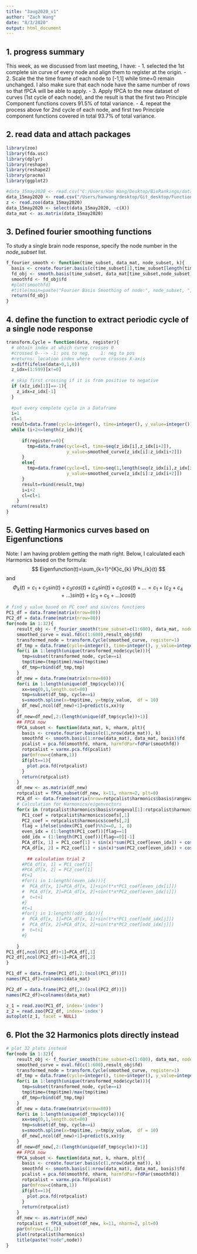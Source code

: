 ```yaml
---
title: "3aug2020_v1"
author: "Zach Wang"
date: "8/3/2020"
output: html_document
---
```


## 1. progress summary
This week, as we discussed from last meeting, I have: 
- 1. selected the 1st complete sin curve of every node and align them to register at the origin.
- 2. Scale the the time frame of each node to [-1,1] while time=0 remain unchanged. I also make sure that each node have the same number of rows so that fPCA will be able to apply.
- 3. Apply fPCA to the new dataset of curves (1st cycle of each node), and the result is that the first two Principle Component functions covers 91.5% of total variance. 
- 4. repeat the process above for 2nd cycle of each node, and first two Principle component functions covered in total 93.7% of total variance.

## 2. read data and attach packages
```r
library(zoo)
library(fda.usc)
library(dplyr)
library(reshape)
library(reshape2)
library(pracma)
library(ggplot2)

#data_15may2020 <- read.csv("C:/Users/Han Wang/Desktop/BioRankings/data_15may2020.csv", header=TRUE)
data_15may2020 <- read.csv("/Users/hanwang/desktop/Git_desktop/Functional_Data_Analysis/data_15may2020.csv", header=TRUE)
z <- read.zoo(data_15may2020)
data_15may2020 <- select(data_15may2020, -c(X))
data_mat <- as.matrix(data_15may2020)
```

## 3. Defined fourier smoothing functions 
To study a single brain node response, specify the node number in the *node_subset* list. 
```r
f_fourier_smooth <- function(time_subset, data_mat, node_subset, k){
  basis <- create.fourier.basis(c(time_subset[1],time_subset[length(time_subset)]), k)
  fd_obj <- smooth.basis(time_subset, data_mat[time_subset,node_subset], basis)
  smoothfd <- fd_obj$fd
  #plot(smoothfd)
  #title(main=paste("Fourier Basis Smoothing of node:", node_subset, ", Basis_number:",k ))
  return(fd_obj)
}
```

## 4. define the function to extract periodic cycle of a single node response
```r
transform.Cycle = function(data, register){
  # obtain index at which curve crosses 0
  #crossed 0---> -1: pos to neg,    1: neg to pos
  #returns: location index where curve crosses X-axis
  x=diff(ifelse(data>0,1,0))       
  z_idx=(1:599)[x!=0]             
  
  # skip first crossing if it is from positive to negative
  if (x[z_idx[1]]==-1){
    z_idx=z_idx[-1]
  }
  
  #put every complete cycle in a Dataframe
  i=1
  cl=1
  result=data.frame(cycle=integer(), time=integer(), y_value=integer())
  while (i+2<=length(z_idx)){
    
      if(register==0){
        tmp=data.frame(cycle=cl, time=seq(z_idx[i],z_idx[i+2]),
                       y_value=smoothed_curve[z_idx[i]:z_idx[i+2]])
      }
      else{
        tmp=data.frame(cycle=cl, time=seq(1,length(seq(z_idx[i],z_idx[i+2]))),
                       y_value=smoothed_curve[z_idx[i]:z_idx[i+2]])  
      }
      result=rbind(result,tmp)
      i=i+2
      cl=cl+1
    }
  return(result)
}

```

## 5. Getting Harmonics curves based on Eigenfunctions
Note: I am having problem getting the math right. 
Below, I calculated each Harmonics based on the formula:
 $$ Eigenfunction(t)=\sum_{k=1}^{K}c_{k} \Phi_{k}(t) $$
 and 
 $$ \Phi_{k}(t)=c_1+c_2sin(t)+c_3cos(t)+c_4sin(t)+c_5cos(t)+...
 =c_1+(c_2+c_4+...)sin(t)+(c_3+c_5+...)cos(t)
 $$
```r
# find y value based on PC coef and sin/cos functions
PC1_df = data.frame(matrix(nrow=80))
PC2_df = data.frame(matrix(nrow=80))
for(node in 1:32){
    result_obj <- f_fourier_smooth(time_subset=c(1:600), data_mat, node_subset=c(node), k=32)
    smoothed_curve = eval.fd(c(1:600),result_obj$fd)
    transformed_node = transform.Cycle(smoothed_curve, register=1)
    df_tmp = data.frame(cycle=integer(), time=integer(), y_value=integer())
    for(i in 1:length(unique(transformed_node$cycle))){
      tmp=subset(transformed_node, cycle==i)
      tmp$time=(tmp$time)/max(tmp$time)
      df_tmp=rbind(df_tmp,tmp)
    }
    df_new = data.frame(matrix(nrow=80))
    for(i in 1:length(unique(df_tmp$cycle))){
      xx=seq(0,1,length.out=80)
      tmp=subset(df_tmp, cycle==i)
      s=smooth.spline(x=tmp$time, y=tmp$y_value,  df = 10)
      df_new[,ncol(df_new)+1]=predict(s,xx)$y
    }
    df_new=df_new[,2:(length(unique(df_tmp$cycle))+1)]
    ## FPCA now
    fPCA_subset <- function(data_mat, k, nharm, plt){
      basis <- create.fourier.basis(c(1,nrow(data_mat)), k) 
      smoothfd <- smooth.basis(1:nrow(data_mat), data_mat, basis)$fd 
      pcalist = pca.fd(smoothfd, nharm, harmfdPar=fdPar(smoothfd))
      rotpcalist = varmx.pca.fd(pcalist)
      par(mfrow=c(nharm,1))
      if(plt==1){
        plot.pca.fd(rotpcalist)
      } 
      return(rotpcalist)
    }
    df_new <- as.matrix(df_new)
    rotpcalist = fPCA_subset(df_new, k=11, nharm=2, plt=0)
    PCA_df <- data.frame(matrix(nrow=rotpcalist$harmonics$basis$rangeval[2]))
    # Calculation for Harmonics/eigenvectors
    for(x in (rotpcalist$harmonics$basis$rangeval[1]:rotpcalist$harmonics$basis$rangeval[2])){
      PC1_coef = rotpcalist$harmonics$coefs[,1]
      PC2_coef = rotpcalist$harmonics$coefs[,2]
      flag = ifelse(index(PC1_coef)%%2==0, 1, 0)
      even_idx = (1:length(PC1_coef))[flag==1]
      odd_idx = (1:length(PC1_coef))[flag==0][-1]
      PCA_df[x, 1] = PC1_coef[1] + sin(x)*sum(PC1_coef[even_idx]) + cos(x)*sum(PC1_coef[odd_idx]) # fixme
      PCA_df[x, 2] = PC2_coef[1] + sin(x)*sum(PC2_coef[even_idx]) + cos(x)*sum(PC2_coef[odd_idx]) # fixme
    
        ## calculation trial 2
      #PCA_df[x, 1] = PC1_coef[1]
      #PCA_df[x, 2] = PC2_coef[1]
      #t=1
      #for(i in 1:length((even_idx))){
      #  PCA_df[x, 1]=PCA_df[x, 1]+sin(t*x*PC1_coef[even_idx[i]])
      #  PCA_df[x, 2]=PCA_df[x, 2]+sin(t*x*PC2_coef[even_idx[i]])
      #  t=t+1
      #}
      #t=1
      #for(j in 1:length((odd_idx))){
      #  PCA_df[x, 1]=PCA_df[x, 1]+sin(t*x*PC1_coef[odd_idx[j]])
      #  PCA_df[x, 2]=PCA_df[x, 2]+sin(t*x*PC2_coef[odd_idx[j]])
      #  t=t+1
      #}
      
    }
PC1_df[,ncol(PC1_df)+1]=PCA_df[,1]    
PC2_df[,ncol(PC2_df)+1]=PCA_df[,2]
}

PC1_df = data.frame(PC1_df[,2:(ncol(PC1_df))])
names(PC1_df)=colnames(data_mat)

PC2_df = data.frame(PC2_df[,2:(ncol(PC2_df))])
names(PC2_df)=colnames(data_mat)

z_1 = read.zoo(PC1_df, index='index')
z_2 = read.zoo(PC2_df, index='index')
autoplot(z_1, facet = NULL)
```

## 6. Plot the 32 Harmonics plots directly instead 
```r
# plot 32 plots instead
for(node in 1:32){
    result_obj <- f_fourier_smooth(time_subset=c(1:600), data_mat, node_subset=c(node), k=32)
    smoothed_curve = eval.fd(c(1:600),result_obj$fd)
    transformed_node = transform.Cycle(smoothed_curve, register=1)
    df_tmp = data.frame(cycle=integer(), time=integer(), y_value=integer())
    for(i in 1:length(unique(transformed_node$cycle))){
      tmp=subset(transformed_node, cycle==i)
      tmp$time=(tmp$time)/max(tmp$time)
      df_tmp=rbind(df_tmp,tmp)
    }
    df_new = data.frame(matrix(nrow=80))
    for(i in 1:length(unique(df_tmp$cycle))){
      xx=seq(0,1,length.out=80)
      tmp=subset(df_tmp, cycle==i)
      s=smooth.spline(x=tmp$time, y=tmp$y_value,  df = 10)
      df_new[,ncol(df_new)+1]=predict(s,xx)$y
    }
    df_new=df_new[,2:(length(unique(df_tmp$cycle))+1)]
    ## FPCA now
    fPCA_subset <- function(data_mat, k, nharm, plt){
      basis <- create.fourier.basis(c(1,nrow(data_mat)), k) 
      smoothfd <- smooth.basis(1:nrow(data_mat), data_mat, basis)$fd 
      pcalist = pca.fd(smoothfd, nharm, harmfdPar=fdPar(smoothfd))
      rotpcalist = varmx.pca.fd(pcalist)
      par(mfrow=c(nharm,1))
      if(plt==1){
        plot.pca.fd(rotpcalist)
      } 
      return(rotpcalist)
    }
    df_new <- as.matrix(df_new)
    rotpcalist = fPCA_subset(df_new, k=11, nharm=2, plt=0)
    par(mfrow=c(1,1))
    plot(rotpcalist$harmonics)
    title(paste("node",node))
}
```